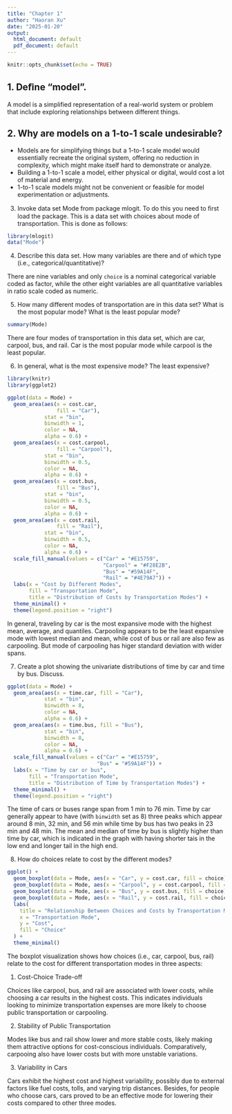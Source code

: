 ```yaml
---
title: "Chapter 1"
author: "Haoran Xu"
date: "2025-01-20"
output:
  html_document: default
  pdf_document: default
---
```


```r
knitr::opts_chunk$set(echo = TRUE)
```

## 1.	Deﬁne “model”.

A model is a simplified representation of a real-world system or problem that include exploring relationships between different things.


## 2.	Why are models on a 1-to-1 scale undesirable?

- Models are for simplifying things but a 1-to-1 scale model would essentially recreate the original system, offering no reduction in complexity, which might make itself hard to demonstrate or analyze.
- Building a 1-to-1 scale a model, either physical or digital, would cost a lot of material and energy.
- 1-to-1 scale models might not be convenient or feasible for model experimentation or adjustments.


3.	Invoke data set Mode from package mlogit. To do this you need to ﬁrst load the package. This is a data set with choices about mode of transportation. This is done as follows:

```r
library(mlogit)
data("Mode")
```


4.	Describe this data set. How many variables are there and of which type (i.e., categorical/quantitative)?

There are nine variables and only `choice` is a nominal categorical variable coded as factor, while the other eight variables are all quantitative variables in ratio scale coded as numeric.


5.	How many different modes of transportation are in this data set? What is the most popular mode? What is the least popular mode?

```r
summary(Mode)
```

There are four modes of transportation in this data set, which are car, carpool, bus, and rail. Car is the most popular mode while carpool is the least popular.


6.	In general, what is the most expensive mode? The least expensive?

```r
library(knitr)
library(ggplot2)

ggplot(data = Mode) + 
  geom_area(aes(x = cost.car, 
                fill = "Car"),
            stat = "bin", 
            binwidth = 1, 
            color = NA, 
            alpha = 0.6) +
  geom_area(aes(x = cost.carpool, 
                fill = "Carpool"), 
            stat = "bin", 
            binwidth = 0.5, 
            color = NA, 
            alpha = 0.6) +
  geom_area(aes(x = cost.bus, 
                fill = "Bus"), 
            stat = "bin", 
            binwidth = 0.5, 
            color = NA, 
            alpha = 0.6) +
  geom_area(aes(x = cost.rail, 
                fill = "Rail"), 
            stat = "bin", 
            binwidth = 0.5, 
            color = NA, 
            alpha = 0.6) +
  scale_fill_manual(values = c("Car" = "#E15759",
                               "Carpool" = "#F28E2B",
                               "Bus" = "#59A14F",
                               "Rail" = "#4E79A7")) +
  labs(x = "Cost by Different Modes",
       fill = "Transportation Mode",
       title = "Distribution of Costs by Transportation Modes") +
  theme_minimal() +
  theme(legend.position = "right")
```

In general, traveling by car is the most expansive mode with the highest mean, average, and quantiles. Carpooling appears to be the least expansive mode with lowest median and mean, while cost of bus or rail are also few as carpooling. But mode of carpooling has higer standard deviation with wider spans.

7.	Create a plot showing the univariate distributions of time by car and time by bus. Discuss.

```r
ggplot(data = Mode) + 
  geom_area(aes(x = time.car, fill = "Car"),
            stat = "bin",
            binwidth = 8, 
            color = NA, 
            alpha = 0.6) +
  geom_area(aes(x = time.bus, fill = "Bus"), 
            stat = "bin", 
            binwidth = 8,
            color = NA,
            alpha = 0.6) +
  scale_fill_manual(values = c("Car" = "#E15759",
                             "Bus" = "#59A14F")) +
  labs(x = "Time by car or bus",
       fill = "Transportation Mode",
       title = "Distribution of Time by Transportation Modes") +
  theme_minimal() +
  theme(legend.position = "right")
```

The time of cars or buses range span from 1 min to 76 min. Time by car generally appear to have (with `binwidth` set as 8) three peaks which appear around 8 min, 32 min, and 56 min while time by bus has two peaks in 23 min and 48 min. The mean and median of time by bus is slightly higher than time by car, which is indicated in the graph with having shorter tais in the low end and longer tail in the high end.

8.	How do choices relate to cost by the different modes?

```r
ggplot() +
  geom_boxplot(data = Mode, aes(x = "Car", y = cost.car, fill = choice), alpha = 0.7) +
  geom_boxplot(data = Mode, aes(x = "Carpool", y = cost.carpool, fill = choice), alpha = 0.7) +
  geom_boxplot(data = Mode, aes(x = "Bus", y = cost.bus, fill = choice), alpha = 0.7) +
  geom_boxplot(data = Mode, aes(x = "Rail", y = cost.rail, fill = choice), alpha = 0.7) +
  labs(
    title = "Relationship Between Choices and Costs by Transportation Modes",
    x = "Transportation Mode",
    y = "Cost",
    fill = "Choice"
  ) +
  theme_minimal()
```

The boxplot visualization shows how choices (i.e., car, carpool, bus, rail) relate to the cost for different transportation modes in three aspects:

1. Cost-Choice Trade-off

Choices like carpool, bus, and rail are associated with lower costs, while choosing a car results in the highest costs. This indicates individuals looking to minimize transportation expenses are more likely to choose public transportation or carpooling.

2. Stability of Public Transportation

Modes like bus and rail show lower and more stable costs, likely making them attractive options for cost-conscious individuals. Comparatively, carpooing also have lower costs but with more unstable variations.

3. Variability in Cars

Cars exhibit the highest cost and highest variability, possibly due to external factors like fuel costs, tolls, and varying trip distances. Besides, for people who choose cars, cars proved to be an effective mode for lowering their costs compared to other three modes.

